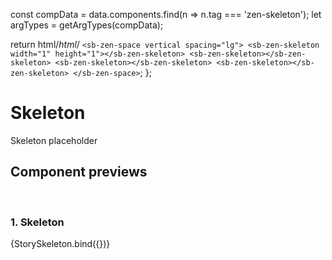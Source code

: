 
const compData = data.components.find(n => n.tag === 'zen-skeleton');
let argTypes = getArgTypes(compData);

<Meta title="Layout/Skeleton" component="zen-skeleton" argTypes={argTypes} />

  return html/*html*/ `
  <sb-zen-space vertical spacing="lg">
    <sb-zen-skeleton width="1" height="1"></sb-zen-skeleton>
    <sb-zen-skeleton></sb-zen-skeleton>
    <sb-zen-skeleton></sb-zen-skeleton>
    <sb-zen-skeleton></sb-zen-skeleton>
  </sb-zen-space>
  `;
};

# Skeleton

Skeleton placeholder

## Component previews

<br />

### 1. Skeleton

<Canvas>
  <Story name="StorySkeleton">{StorySkeleton.bind({})}</Story>
</Canvas>
